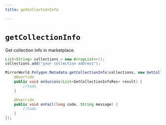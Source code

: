 ```yaml
---
title: getCollectionInfo

---
```


# `getCollectionInfo`
Get collection info in marketplace.

```java
List<String> collections = new ArrayList<>();
collections.add("your collection address");

MirrorWorld.Polygon.Metadata.getCollectionInfo(collections, new GetCollectionInfoListener() {
    @Override
    public void onSuccess(List<GetCollectionInfoRes> result) {
        //todo
    }

    @Override
    public void onFail(long code, String message) {
        //todo
    }
});
```
